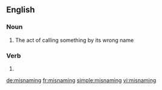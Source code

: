 ==English==

===Noun===
{{en-noun}}

# The act of calling something by its wrong name

===Verb===
{{head|en|present participle}}

# {{present participle of|misname|lang=en|nocat=1}}

[[de:misnaming]]
[[fr:misnaming]]
[[simple:misnaming]]
[[vi:misnaming]]